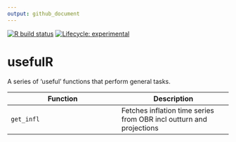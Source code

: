 ```yaml
---
output: github_document
---
```


<!-- README.md is generated from README.Rmd. Please edit that file -->

<!-- badges: start -->
  [![R build status](https://github.com/l-hodge/usefulr/workflows/R-CMD-check/badge.svg)](https://github.com/l-hodge/usefulr/actions)
  [![Lifecycle: experimental](https://img.shields.io/badge/lifecycle-experimental-orange.svg)](https://www.tidyverse.org/lifecycle/#experimental)
<!-- badges: end -->

# usefulR

A series of 'useful' functions that perform general tasks.

| Function | Description |
|----|----|
| `get_infl` | Fetches inflation time series from OBR incl outturn and projections |
